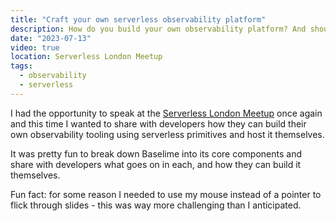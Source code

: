 ```yaml
---
title: "Craft your own serverless observability platform"
description: How do you build your own observability platform? And should you?
date: "2023-07-13"
video: true
location: Serverless London Meetup
tags:
  - observability
  - serverless
---
```



I had the opportunity to speak at the [Serverless London Meetup](https://www.meetup.com/serverless-london/) once again and this time I wanted to share with developers how they can build their own observability tooling using serverless primitives and host it themselves.

It was pretty fun to break down Baselime into its core components and share with developers what goes on in each, and how they can build it themselves.

Fun fact: for some reason I needed to use my mouse instead of a pointer to flick through slides - this was way more challenging than I anticipated.


<script src="//fast.wistia.com/embed/medias/7o2q7h3rb0.jsonp" async></script> <script src="//fast.wistia.com/assets/external/E-v1.js" async></script> <div class="wistia_responsive_padding" style="padding:56.25% 0 0 0;position:relative;"> <div class="wistia_responsive_wrapper" style="height:100%;left:0;position:absolute;top:0;width:100%;"> <div class="wistia_embed wistia_async_7o2q7h3rb0 seo=false videoFoam=true" style="height:100%;width:100%">&nbsp;</div></div></div>
